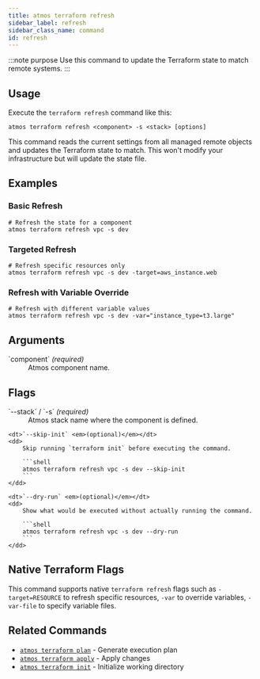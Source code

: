 ```yaml
---
title: atmos terraform refresh
sidebar_label: refresh
sidebar_class_name: command
id: refresh
---
```


:::note purpose
Use this command to update the Terraform state to match remote systems.
:::

<Screengrab title="atmos terraform refresh --help" slug="atmos-terraform-refresh--help" />

## Usage

Execute the `terraform refresh` command like this:

```shell
atmos terraform refresh <component> -s <stack> [options]
```

This command reads the current settings from all managed remote objects and updates the Terraform state to match. This won't modify your infrastructure but will update the state file.

## Examples

### Basic Refresh

```shell
# Refresh the state for a component
atmos terraform refresh vpc -s dev
```

### Targeted Refresh

```shell
# Refresh specific resources only
atmos terraform refresh vpc -s dev -target=aws_instance.web
```

### Refresh with Variable Override

```shell
# Refresh with different variable values
atmos terraform refresh vpc -s dev -var="instance_type=t3.large"
```

## Arguments

<dl>
    <dt>`component` <em>(required)</em></dt>
    <dd>
        Atmos component name.
    </dd>
</dl>

## Flags

<dl>
    <dt>`--stack` / `-s` <em>(required)</em></dt>
    <dd>
        Atmos stack name where the component is defined.
    </dd>

    <dt>`--skip-init` <em>(optional)</em></dt>
    <dd>
        Skip running `terraform init` before executing the command.

        ```shell
        atmos terraform refresh vpc -s dev --skip-init
        ```
    </dd>

    <dt>`--dry-run` <em>(optional)</em></dt>
    <dd>
        Show what would be executed without actually running the command.

        ```shell
        atmos terraform refresh vpc -s dev --dry-run
        ```
    </dd>
</dl>

## Native Terraform Flags

This command supports native `terraform refresh` flags such as `-target=RESOURCE` to refresh specific resources, `-var` to override variables, `-var-file` to specify variable files.

## Related Commands

- [`atmos terraform plan`](/cli/commands/terraform/plan) - Generate execution plan
- [`atmos terraform apply`](/cli/commands/terraform/apply) - Apply changes
- [`atmos terraform init`](/cli/commands/terraform/init) - Initialize working directory

